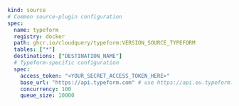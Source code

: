```yaml copy
kind: source
# Common source-plugin configuration
spec:
  name: typeform
  registry: docker
  path: ghcr.io/cloudquery/typeform:VERSION_SOURCE_TYPEFORM
  tables: ["*"]
  destinations: ["DESTINATION_NAME"]
  # Typeform-specific configuration
  spec:
    access_token: "<YOUR_SECRET_ACCESS_TOKEN_HERE>"
    base_url: "https://api.typeform.com" # use https://api.eu.typeform.com for EU accounts
    concurrency: 100
    queue_size: 10000
```
